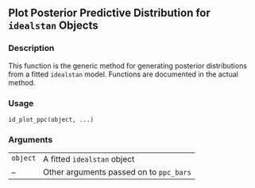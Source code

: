 
## Plot Posterior Predictive Distribution for <code>idealstan</code> Objects {.unnumbered}


### Description

This function is the generic method for generating posterior distributions 
from a fitted <code>idealstan</code> model. Functions are documented in the 
actual method.



### Usage

<pre><code class='language-R'>id_plot_ppc(object, ...)
</code></pre>


### Arguments

<table>
<tr><td style = "white-space: nowrap; font-family: monospace; vertical-align: top"><code id="object">object</code></td>
<td>
A fitted <code>idealstan</code> object
</td></tr>
<tr><td style = "white-space: nowrap; font-family: monospace; vertical-align: top"><code id="...">...</code></td>
<td>
Other arguments passed on to <code>ppc_bars</code>
</td></tr>
</table>

